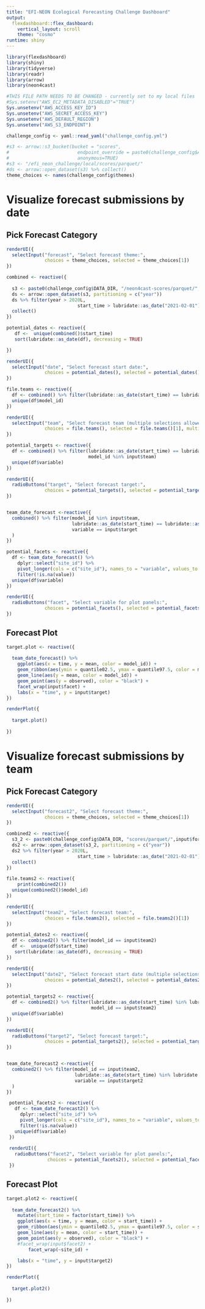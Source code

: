 ```yaml
---
title: "EFI-NEON Ecological Forecasting Challenge Dashboard"
output: 
  flexdashboard::flex_dashboard:
    vertical_layout: scroll
    theme: "cosmo"
runtime: shiny
---
```

```r
library(flexdashboard)
library(shiny)
library(tidyverse)
library(readr)
library(arrow)
library(neon4cast)

#THIS FILE PATH NEEDS TO BE CHANGED - currently set to my local files
#Sys.setenv("AWS_EC2_METADATA_DISABLED"="TRUE")
Sys.unsetenv("AWS_ACCESS_KEY_ID")
Sys.unsetenv("AWS_SECRET_ACCESS_KEY")
Sys.unsetenv("AWS_DEFAULT_REGION")
Sys.unsetenv("AWS_S3_ENDPOINT")

challenge_config <- yaml::read_yaml("challenge_config.yml")

#s3 <- arrow::s3_bucket(bucket = "scores",
#                         endpoint_override = paste0(challenge_config$AWS_DEFAULT_REGION,".",challenge_config$AWS_S3_ENDPOINT),
#                         anonymous=TRUE)
#s3 <- "/efi_neon_challenge/local/scores/parquet/"
#ds <- arrow::open_dataset(s3) %>% collect()
theme_choices <- names(challenge_config$themes)

```

Visualize forecast submissions by date
=======================================================================

Pick Forecast Category {.sidebar}
-----------------------------------------------------------------------

```r
renderUI({
  selectInput("forecast", "Select forecast theme:", 
              choices = theme_choices, selected = theme_choices[1])
})

combined <- reactive({
  
  s3 <- paste0(challenge_config$DATA_DIR, "/neon4cast-scores/parquet/",input$forecast)
  ds <- arrow::open_dataset(s3, partitioning = c("year"))
  ds %>% filter(year > 2020L, 
                          start_time > lubridate::as_date("2021-02-01")) %>%
  collect()
})

potential_dates <- reactive({
   df <-  unique(combined()$start_time)
   sort(lubridate::as_date(df), decreasing = TRUE)

})

renderUI({
  selectInput("date", "Select forecast start date:", 
              choices = potential_dates(), selected = potential_dates()[1])
})

file.teams <- reactive({
  df <- combined() %>% filter(lubridate::as_date(start_time) == lubridate::as_date(input$date))
  unique(df$model_id)
})

renderUI({
  selectInput("team", "Select forecast team (multiple selections allowed):", 
              choices = file.teams(), selected = file.teams()[1], multiple = TRUE)
})

potential_targets <- reactive({
  df <- combined() %>% filter(lubridate::as_date(start_time) == lubridate::as_date(input$date),
                              model_id %in% input$team)
  unique(df$variable)
})

renderUI({
  radioButtons("target", "Select forecast target:", 
              choices = potential_targets(), selected = potential_targets()[1])
})


team_date_forecast <-reactive({
  combined() %>% filter(model_id %in% input$team,
                        lubridate::as_date(start_time) == lubridate::as_date(input$date),
                        variable == input$target
  )
})

potential_facets <- reactive({
  df <- team_date_forecast() %>% 
    dplyr::select("site_id") %>% 
    pivot_longer(cols = c("site_id"), names_to = "variable", values_to = "value") %>% 
    filter(!is.na(value))
  unique(df$variable)
})

renderUI({
  radioButtons("facet", "Select variable for plot panels:", 
              choices = potential_facets(), selected = potential_facets()[1])
})


```

Forecast Plot 
-------------------------------------

```r
target.plot <- reactive({
  
  team_date_forecast() %>% 
    ggplot(aes(x = time, y = mean, color = model_id)) +
    geom_ribbon(aes(ymin = quantile02.5, ymax = quantile97.5, color = model_id, fill = model_id), alpha = 0.3) +
    geom_line(aes(y = mean, color = model_id)) +
    geom_point(aes(y = observed), color = "black") +
    facet_wrap(input$facet) +
    labs(x = "time", y = input$target)
})

renderPlot({
  
  target.plot()
  
})
```

Visualize forecast submissions by team
=======================================================================

Pick Forecast Category {.sidebar}
-----------------------------------------------------------------------

```r

renderUI({
  selectInput("forecast2", "Select forecast theme:", 
              choices = theme_choices, selected = theme_choices[1])
})

combined2 <- reactive({
  s3_2 <- paste0(challenge_config$DATA_DIR, "scores/parquet/",input$forecast)
  ds2 <- arrow::open_dataset(s3_2, partitioning = c("year"))
  ds2 %>% filter(year > 2020L, 
                          start_time > lubridate::as_date("2021-02-01")) %>%
  collect()
})

file.teams2 <- reactive({
    print(combined2())
  unique(combined2()$model_id)
})

renderUI({
  selectInput("team2", "Select forecast team:", 
              choices = file.teams2(), selected = file.teams2()[1])
})

potential_dates2 <- reactive({
  df <- combined2() %>% filter(model_id == input$team2)
  df <-  unique(df$start_time)
   sort(lubridate::as_date(df), decreasing = TRUE)
})

renderUI({
  selectInput("date2", "Select forecast start date (multiple selections allowed):", 
              choices = potential_dates2(), selected = potential_dates2()[1], multiple = TRUE)
})

potential_targets2 <- reactive({
  df <- combined2() %>% filter(lubridate::as_date(start_time) %in% lubridate::as_date(input$date2),
                               model_id == input$team2)
  unique(df$variable)
})

renderUI({
  radioButtons("target2", "Select forecast target:", 
              choices = potential_targets2(), selected = potential_targets2()[1])
})


team_date_forecast2 <-reactive({
  combined2() %>% filter(model_id == input$team2,
                         lubridate::as_date(start_time) %in% lubridate::as_date(input$date2),
                         variable == input$target2
  )
})

 potential_facets2 <- reactive({
   df <- team_date_forecast2() %>% 
     dplyr::select("site_id") %>% 
     pivot_longer(cols = c("site_id"), names_to = "variable", values_to = "value") %>% 
     filter(!is.na(value))
   unique(df$variable)
 })
 
 renderUI({
   radioButtons("facet2", "Select variable for plot panels:", 
               choices = potential_facets2(), selected = potential_facets2()[1])
 })

```

Forecast Plot 
-------------------------------------

```r
target.plot2 <- reactive({
  
  team_date_forecast2() %>% 
    mutate(start_time = factor(start_time)) %>% 
    ggplot(aes(x = time, y = mean, color = start_time)) +
    geom_ribbon(aes(ymin = quantile02.5, ymax = quantile97.5, color = start_time, fill = start_time), alpha = 0.3) +
    geom_line(aes(y = mean, color = start_time)) +
    geom_point(aes(y = observed), color = "black") +
    #facet_wrap(input$facet2) +
        facet_wrap(~site_id) +

    labs(x = "time", y = input$target2)
})

renderPlot({
  
  target.plot2()
  
})
```
